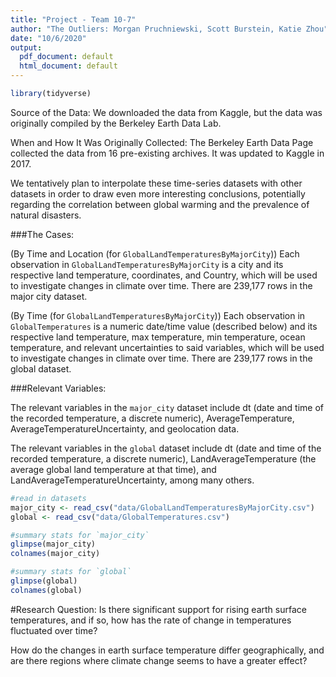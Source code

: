 ```yaml
---
title: "Project - Team 10-7"
author: "The Outliers: Morgan Pruchniewski, Scott Burstein, Katie Zhou"
date: "10/6/2020"
output: 
  pdf_document: default
  html_document: default
---
```


```r
library(tidyverse) 
```

Source of the Data: We downloaded the data from Kaggle, but the data was originally compiled by the Berkeley Earth Data Lab.

When and How It Was Originally Collected: The Berkeley Earth Data Page collected the data from 16 pre-existing archives. It was updated to Kaggle in 2017.

We tentatively plan to interpolate these time-series datasets with other datasets in order to draw even more interesting conclusions, potentially regarding the correlation between global warming and the prevalence of natural disasters. 

###The Cases:

(By Time and Location (for `GlobalLandTemperaturesByMajorCity`))
Each observation in `GlobalLandTemperaturesByMajorCity` is a city and its respective land temperature, coordinates, and Country, which will be used to investigate changes in climate over time. There are 239,177 rows in the major city dataset. 

(By Time (for `GlobalLandTemperaturesByMajorCity`))
Each observation in `GlobalTemperatures` is a numeric date/time value (described below) and its respective land temperature, max temperature, min temperature, ocean temperature, and relevant uncertainties to said variables, which will be used to investigate changes in climate over time. There are 239,177 rows in the global dataset. 

###Relevant Variables:

The relevant variables in the `major_city` dataset include dt (date and time of the recorded temperature, a discrete numeric), AverageTemperature, AverageTemperatureUncertainty, and geolocation data.

The relevant variables in the `global` dataset include dt (date and time of the recorded temperature, a discrete numeric), LandAverageTemperature (the average global land temperature at that time), and LandAverageTemperatureUncertainty, among many others.

```r
#read in datasets
major_city <- read_csv("data/GlobalLandTemperaturesByMajorCity.csv")
global <- read_csv("data/GlobalTemperatures.csv")

#summary stats for `major_city`
glimpse(major_city)
colnames(major_city)

#summary stats for `global`
glimpse(global)
colnames(global)
```

#Research Question:
Is there significant support for rising earth surface temperatures, and if so, how has the rate of change in temperatures fluctuated over time?

How do the changes in earth surface temperature differ geographically, and are there regions where climate change seems to have a greater effect?



